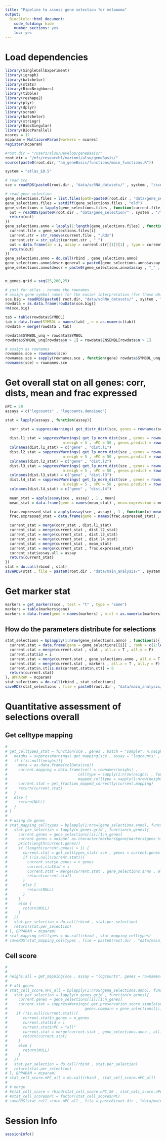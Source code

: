 ```yaml
---
title: "Pipeline to assess gene selection for melanoma"
output:
  BiocStyle::html_document:
    code_folding: hide
    number_sections: yes
    toc: yes  
---
```

# Load dependencies

```r


library(SingleCellExperiment)
library(igraph)
library(batchelor)
library(stats)
library(BiocNeighbors)
library(tibble)
library(reshape2)
library(plyr)
library(dplyr)
library(scran)
library(batchelor)
library(stringr)
library(BiocSingular)
library(BiocParallel)
ncores = 12
mcparam = MulticoreParam(workers = ncores)
register(mcparam)

#root.dir = "/Users/alsu/Develop/geneBasis/"
root.dir = "/nfs/research1/marioni/alsu/geneBasis/"
source(paste0(root.dir, "am_geneBasis/functions/main_functions.R"))

system = "atlas_E8.5"

# read sce 
sce = readRDS(paste0(root.dir , "data/scRNA_datasets/" , system , "/sce_denoised_" , system , ".Rds"))

# read gene selection
gene_selections.files = list.files(path=paste0(root.dir , "data/gene_selection/" , system , "/"))
gene_selections.files = setdiff(gene_selections.files , "old")
gene_selections = lapply(gene_selections.files , function(current.file){
  out = readRDS(paste0(root.dir , "data/gene_selection/" , system , "/" , current.file))
  return(out)
})
gene_selections.anno = lapply(1:length(gene_selections.files) , function(i){
  current.file = gene_selections.files[i]
  current.str = str_remove(current.file , ".Rds")
  current.str = str_split(current.str , "_")
  out = data.frame(id = i, assay = current.str[[1]][1] , type = current.str[[1]][2] , run = current.str[[1]][3])
  return(out)
})
gene_selections.anno = do.call(rbind , gene_selections.anno)
gene_selections.anno$descr.general = paste0(gene_selections.anno$assay , "_" , gene_selections.anno$type  )
gene_selections.anno$descr = paste0(gene_selections.anno$assay , "_" , gene_selections.anno$type , "_" , gene_selections.anno$run )


n_genes.grid = seq(25,200,25)

# just for atlas - rename the rownames
# assign gene-symbol names for the easier interpretation (for those which are dupped - ENSMUSG)
sce.big = readRDS(paste0( root.dir, "data/scRNA_datasets/" , system , "/sce_" , system , ".Rds"))
rowdata = as.data.frame(rowData(sce.big))
rm(sce.big)

tab = table(rowdata$SYMBOL)
tab = data.frame(SYMBOL = names(tab) , n = as.numeric(tab))
rowdata = merge(rowdata , tab)

rowdata$SYMBOL_unq = rowdata$SYMBOL
rowdata$SYMBOL_unq[rowdata$n > 1] = rowdata$ENSEMBL[rowdata$n > 1]

# assign as rownames
rownames.sce = rownames(sce)
rownames.sce = sapply(rownames.sce , function(gene) rowdata$SYMBOL_unq[rowdata$ENSEMBL == gene])
rownames(sce) = rownames.sce

```

# Get overall stat on all genes: corr, dists, mean and frac expressed

```r


nPC = 50
assays = c("logcounts" , "logcounts.denoised")

stat = lapply(assays , function(assay){

  corr_stat = suppressWarnings( get_distr_dist(sce, genes = rownames(sce), assay = assay , batch = "sample" , n.neigh = 5 , nPC = 50 , genes.predict = rownames(sce) , type = "corr") )
  
  dist.l1_stat = suppressWarnings( get_lp_norm_dist(sce , genes = rownames(sce), assay = assay , batch = "sample" , 
                          n.neigh = 5 , nPC = 50 , genes.predict = rownames(sce) , p = 1) )
  colnames(dist.l1_stat) = c("gene" , "dist.l1")
  dist.l2_stat = suppressWarnings( get_lp_norm_dist(sce , genes = rownames(sce), assay = assay , batch = "sample" , 
                          n.neigh = 5 , nPC = 50 , genes.predict = rownames(sce) , p = 2) )
  colnames(dist.l2_stat) = c("gene" , "dist.l2")
  dist.l3_stat = suppressWarnings( get_lp_norm_dist(sce , genes = rownames(sce), assay = assay , batch = "sample" , 
                          n.neigh = 5 , nPC = 50 , genes.predict = rownames(sce) , p = 3) )
  colnames(dist.l3_stat) = c("gene" , "dist.l3")
  dist.l4_stat = suppressWarnings( get_lp_norm_dist(sce , genes = rownames(sce), assay = assay , batch = "sample" , 
                          n.neigh = 5 , nPC = 50 , genes.predict = rownames(sce) , p = 4) )
  colnames(dist.l4_stat) = c("gene" , "dist.l4")
  
  mean_stat = apply(assay(sce , assay) , 1 , mean)
  mean_stat = data.frame(gene = names(mean_stat) , mean.expression = mean_stat)

  frac.expressed_stat = apply(assay(sce , assay) , 1 , function(x) mean(x > 0))
  frac.expressed_stat = data.frame(gene = names(frac.expressed_stat) , frac.expressed = frac.expressed_stat)

  current_stat = merge(corr_stat , dist.l1_stat)
  current_stat = merge(current_stat , dist.l2_stat)
  current_stat = merge(current_stat , dist.l3_stat)
  current_stat = merge(current_stat , dist.l4_stat)
  current_stat = merge(current_stat , mean_stat)
  current_stat = merge(current_stat , frac.expressed_stat)
  current_stat$assay.all = assay
  return(current_stat)
})
stat = do.call(rbind , stat)
saveRDS(stat , file = paste0(root.dir , "data/main_analysis/" , system , "/general_stat.Rds"))


```

# Get marker stat 

```r


markers = get_markers(sce , test = "t" , type = "some")
markers = table(markers$gene)
markers = data.frame(gene = names(markers) , n.ct = as.numeric(markers))


```

## How do the parameters distribute for selections

```r

  
stat_selections = bplapply(1:nrow(gene_selections.anno) , function(i){
  current.stat = data.frame(gene = gene_selections[[i]] , rank = c(1:length(gene_selections[[i]])))
  current.stat = merge(current.stat , stat , all.x = T , all.y = F)
  current.stat$id = i
  current.stat = merge(current.stat , gene_selections.anno , all.x = T , all.y = F)
  current.stat = merge(current.stat , markers , all.x = T , all.y = F)
  current.stat$n.ct[is.na(current.stat$n.ct)] = 0
  return(current.stat)  
}, BPPARAM = mcparam)
stat_selections = do.call(rbind , stat_selections)
saveRDS(stat_selections , file = paste0(root.dir , "data/main_analysis/" , system , "/general_stat_selections.Rds"))


```


# Quantitative assessment of selections overall

## Get celltype mapping


```r

# 
# get_celltypes_stat = function(sce , genes , batch = "sample", n.neigh = 5 , nPC = NULL, type = "together"){
#   neighs = suppressWarnings( get_mapping(sce , assay = "logcounts" , genes = genes, batch = batch, n.neigh = n.neigh, nPC = nPC , get.dist = F , type = type))
#   if (!is.null(neighs)){
#     meta = as.data.frame(colData(sce))
#     current.mapping = data.frame(cell = rownames(neighs) ,
#                                celltype = sapply(1:nrow(neighs) , function(i) meta$celltype[meta$cell == rownames(neighs)[i]]) ,
#                                mapped_celltype = sapply(1:nrow(neighs), function(i) getmode(meta$celltype[match(neighs[i,] , meta$cell)] , 1:n.neigh) ))
#     current.stat = get_fraction_mapped_correctly(current.mapping)
#     return(current.stat)
#   }
#   else {
#     return(NULL)
#   }
# }
# 
# # using de genes
# stat_mapping_celltypes = bplapply(1:nrow(gene_selections.anno), function(i){
#   stat.per_selection = lapply(n_genes.grid , function(n_genes){
#     current.genes = gene_selections[[i]][1:n_genes]
#     current.genes = unique( as.character(markers$gene[markers$gene %in% current.genes]) )
#     print(length(current.genes))
#     if (length(current.genes) > 1) {
#       current.stat = get_celltypes_stat( sce , genes = current.genes , batch = "sample", nPC =  2*length(unique(sce$celltype)) )
#       if (!is.null(current.stat)){
#         current.stat$n_genes = n_genes
#         current.stat$id = i
#         current.stat = merge(current.stat , gene_selections.anno , all.x = T , all.y = F)
#         return(current.stat)
#       }
#       else {
#         return(NULL)
#       }
#     }
#     else {
#       return(NULL)
#     }
#   })
#   stat.per_selection = do.call(rbind , stat.per_selection)
#   return(stat.per_selection)
# }, BPPARAM = mcparam)
# stat_mapping_celltypes = do.call(rbind , stat_mapping_celltypes)
# saveRDS(stat_mapping_celltypes , file = paste0(root.dir , "data/main_analysis/" , system , "/stat_celltypes_all_markers.Rds"))


```

## Cell score

```r

# 
# 
# neighs.all = get_mapping(sce , assay = "logcounts", genes = rownames(sce), batch = "sample", n.neigh = "all", nPC = 50 , get.dist = T , type = "together")
# 
# # all genes
# stat_cell_score.nPC_all = bplapply(1:nrow(gene_selections.anno), function(i){
#   stat.per_selection = lapply(n_genes.grid , function(n_genes){
#     current.genes = gene_selections[[i]][1:n_genes]
#     current.stat = suppressWarnings( get_preservation_score_simple(sce , neighs.all = neighs.all , assay = "logcounts" , genes.all = rownames(sce) , 
#                                   genes.compare = gene_selections[[i]][1:n_genes], batch = "sample", n.neigh = 5 , nPC.all = 50 , nPC.compare = length(current.genes)-2 ) )
#    if (!is.null(current.stat)){
#       current.stat$n_genes = n_genes
#       current.stat$id = i
#       current.stat$nPC = "all"
#       current.stat = merge(current.stat , gene_selections.anno , all.x = T , all.y = F)
#       return(current.stat)
#     }
#     else {
#       return(NULL)
#     }
#   })
#   stat.per_selection = do.call(rbind , stat.per_selection)
#   return(stat.per_selection)
# }, BPPARAM = mcparam)
# stat_cell_score.nPC_all = do.call(rbind , stat_cell_score.nPC_all)
# 
# # merge
# #stat_cell_score = rbind(stat_cell_score.nPC_50 , stat_cell_score.nPC_all)
# #stat_cell_score$nPC = factor(stat_cell_score$nPC)
# saveRDS(stat_cell_score.nPC_all , file = paste0(root.dir , "data/main_analysis/" , system , "/stat_cell_score.Rds"))


```


<!-- # Gene score -->

<!-- ```{r get-gene-score, message = FALSE} -->


<!-- stat_gene_score.nPC_50 = bplapply(1:nrow(gene_selections.anno), function(i){ -->
<!--   stat.per_selection = lapply(n_genes.grid , function(n_genes){ -->
<!--     print(n_genes) -->
<!--     current.stat = suppressWarnings( get_distr_dist(sce, genes = gene_selections[[i]][1:n_genes], assay = "logcounts.denoised" , batch = "sample" , n.neigh = 5 , nPC = 50 , genes.predict = rownames(sce) , type = "corr") )  -->
<!--    if (!is.null(current.stat)){ -->
<!--       current.stat$n_genes = n_genes -->
<!--       current.stat$id = i -->
<!--       current.stat$nPC = 50 -->
<!--       current.stat = merge(current.stat , gene_selections.anno , all.x = T , all.y = F) -->
<!--       return(current.stat) -->
<!--     } -->
<!--     else { -->
<!--       return(NULL) -->
<!--     } -->
<!--   }) -->
<!--   stat.per_selection = do.call(rbind , stat.per_selection) -->
<!--   return(stat.per_selection) -->
<!-- }, BPPARAM = mcparam) -->
<!-- stat_gene_score.nPC_50 = do.call(rbind , stat_gene_score.nPC_50) -->


<!-- stat_gene_score.nPC_all = bplapply(1:nrow(gene_selections.anno), function(i){ -->
<!--   stat.per_selection = lapply(n_genes.grid , function(n_genes){ -->
<!--     current.stat = suppressWarnings( get_distr_dist(sce, genes = gene_selections[[i]][1:n_genes], assay = "logcounts.denoised" , batch = "sample" , n.neigh = 5 , nPC = NULL , genes.predict = rownames(sce) , type = "corr") )  -->
<!--    if (!is.null(current.stat)){ -->
<!--       current.stat$n_genes = n_genes -->
<!--       current.stat$id = i -->
<!--       current.stat$nPC = "all" -->
<!--       current.stat = merge(current.stat , gene_selections.anno , all.x = T , all.y = F) -->
<!--       return(current.stat) -->
<!--     } -->
<!--     else { -->
<!--       return(NULL) -->
<!--     } -->
<!--   }) -->
<!--   stat.per_selection = do.call(rbind , stat.per_selection) -->
<!--   return(stat.per_selection) -->
<!-- }, BPPARAM = mcparam) -->
<!-- stat_gene_score.nPC_all = do.call(rbind , stat_gene_score.nPC_all) -->


<!-- # merge -->
<!-- stat_gene_score = rbind(stat_gene_score.nPC_50 , stat_gene_score.nPC_all) -->
<!-- stat_gene_score$nPC = factor(stat_gene_score$nPC) -->

<!-- # only use stat for logcounts.denoised -->
<!-- stat = stat[stat$assay.all == "logcounts.denoised" , ] -->
<!-- colnames(stat)[which(colnames(stat) == "corr")] = "corr.all" -->
<!-- eps = 0.0001 -->
<!-- stat$corr.all[is.na(stat$corr.all)] = eps -->
<!-- stat$corr.all[stat$corr.all < eps] = eps -->

<!-- stat_gene_score$corr[is.na(stat_gene_score$corr)] = eps -->
<!-- stat_gene_score$corr[stat_gene_score$corr < eps] = eps -->
<!-- stat_gene_score = merge(stat_gene_score , stat[, c("gene" , "corr.all")]) -->
<!-- stat_gene_score$corr.rario = stat_gene_score$corr/stat_gene_score$corr.all -->

<!-- saveRDS(stat_gene_score , file = paste0(root.dir , "data/main_analysis/" , system , "/stat_gene_score.Rds")) -->


<!-- ``` -->


# Session Info

```r
sessionInfo()
```
